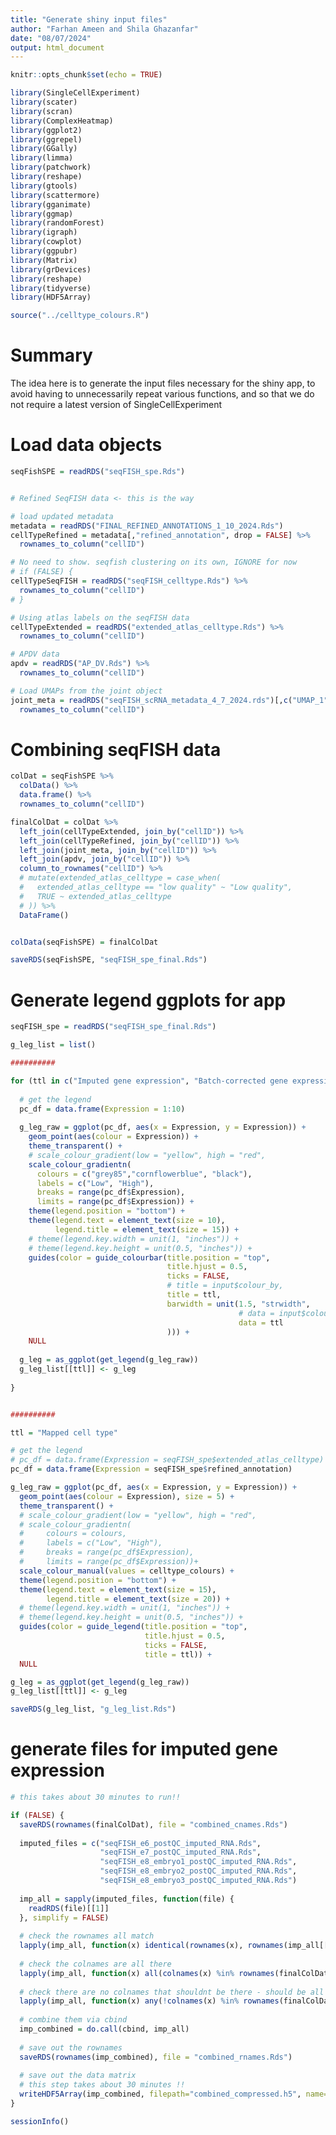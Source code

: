 ```yaml
---
title: "Generate shiny input files"
author: "Farhan Ameen and Shila Ghazanfar"
date: "08/07/2024"
output: html_document
---
```


```r
knitr::opts_chunk$set(echo = TRUE)
```


```r
library(SingleCellExperiment)
library(scater)
library(scran)
library(ComplexHeatmap)
library(ggplot2)
library(ggrepel)
library(GGally)
library(limma)
library(patchwork)
library(reshape)
library(gtools)
library(scattermore)
library(gganimate)
library(ggmap)
library(randomForest)
library(igraph)
library(cowplot)
library(ggpubr)
library(Matrix)
library(grDevices)
library(reshape)
library(tidyverse)
library(HDF5Array)

source("../celltype_colours.R")
```

# Summary

The idea here is to generate the input files necessary for the shiny app, 
to avoid having to unnecessarily repeat various functions, and so that we do not
require a latest version of SingleCellExperiment

# Load data objects

```r

seqFishSPE = readRDS("seqFISH_spe.Rds")


# Refined SeqFISH data <- this is the way

# load updated metadata
metadata = readRDS("FINAL_REFINED_ANNOTATIONS_1_10_2024.Rds")
cellTypeRefined = metadata[,"refined_annotation", drop = FALSE] %>%
  rownames_to_column("cellID")

# No need to show. seqfish clustering on its own, IGNORE for now
# if (FALSE) {
cellTypeSeqFISH = readRDS("seqFISH_celltype.Rds") %>%
  rownames_to_column("cellID")
# }

# Using atlas labels on the seqFISH data
cellTypeExtended = readRDS("extended_atlas_celltype.Rds") %>% 
  rownames_to_column("cellID")

# APDV data
apdv = readRDS("AP_DV.Rds") %>% 
  rownames_to_column("cellID")

# Load UMAPs from the joint object
joint_meta = readRDS("seqFISH_scRNA_metadata_4_7_2024.rds")[,c("UMAP_1","UMAP_2")] %>%
  rownames_to_column("cellID")
```


# Combining seqFISH data
```r
colDat = seqFishSPE %>% 
  colData() %>% 
  data.frame() %>% 
  rownames_to_column("cellID")

finalColDat = colDat %>% 
  left_join(cellTypeExtended, join_by("cellID")) %>% 
  left_join(cellTypeRefined, join_by("cellID")) %>%
  left_join(joint_meta, join_by("cellID")) %>%
  left_join(apdv, join_by("cellID")) %>% 
  column_to_rownames("cellID") %>%
  # mutate(extended_atlas_celltype = case_when(
  #   extended_atlas_celltype == "low quality" ~ "Low quality",
  #   TRUE ~ extended_atlas_celltype
  # )) %>% 
  DataFrame()


colData(seqFishSPE) = finalColDat

saveRDS(seqFishSPE, "seqFISH_spe_final.Rds")
```

# Generate legend ggplots for app

```r
seqFISH_spe = readRDS("seqFISH_spe_final.Rds")

g_leg_list = list()

########## 

for (ttl in c("Imputed gene expression", "Batch-corrected gene expression")) {
  
  # get the legend
  pc_df = data.frame(Expression = 1:10)
  
  g_leg_raw = ggplot(pc_df, aes(x = Expression, y = Expression)) + 
    geom_point(aes(colour = Expression)) + 
    theme_transparent() + 
    # scale_colour_gradient(low = "yellow", high = "red",
    scale_colour_gradientn(
      colours = c("grey85","cornflowerblue", "black"),
      labels = c("Low", "High"), 
      breaks = range(pc_df$Expression),
      limits = range(pc_df$Expression)) + 
    theme(legend.position = "bottom") +
    theme(legend.text = element_text(size = 10),
          legend.title = element_text(size = 15)) +
    # theme(legend.key.width = unit(1, "inches")) +
    # theme(legend.key.height = unit(0.5, "inches")) +
    guides(color = guide_colourbar(title.position = "top",
                                   title.hjust = 0.5,
                                   ticks = FALSE,
                                   # title = input$colour_by,
                                   title = ttl,
                                   barwidth = unit(1.5, "strwidth",
                                                   # data = input$colour_by
                                                   data = ttl
                                   ))) +
    NULL
  
  g_leg = as_ggplot(get_legend(g_leg_raw))
  g_leg_list[[ttl]] <- g_leg
  
}


##########

ttl = "Mapped cell type"

# get the legend
# pc_df = data.frame(Expression = seqFISH_spe$extended_atlas_celltype)
pc_df = data.frame(Expression = seqFISH_spe$refined_annotation)

g_leg_raw = ggplot(pc_df, aes(x = Expression, y = Expression)) +
  geom_point(aes(colour = Expression), size = 5) +
  theme_transparent() +
  # scale_colour_gradient(low = "yellow", high = "red",
  # scale_colour_gradientn(
  #     colours = colours,
  #     labels = c("Low", "High"),
  #     breaks = range(pc_df$Expression),
  #     limits = range(pc_df$Expression))+
  scale_colour_manual(values = celltype_colours) +
  theme(legend.position = "bottom") +
  theme(legend.text = element_text(size = 15),
        legend.title = element_text(size = 20)) +
  # theme(legend.key.width = unit(1, "inches")) +
  # theme(legend.key.height = unit(0.5, "inches")) +
  guides(color = guide_legend(title.position = "top",
                              title.hjust = 0.5,
                              ticks = FALSE,
                              title = ttl)) +
  NULL

g_leg = as_ggplot(get_legend(g_leg_raw))
g_leg_list[[ttl]] <- g_leg

saveRDS(g_leg_list, "g_leg_list.Rds")

```

# generate files for imputed gene expression

```r
# this takes about 30 minutes to run!!

if (FALSE) {
  saveRDS(rownames(finalColDat), file = "combined_cnames.Rds")
  
  imputed_files = c("seqFISH_e6_postQC_imputed_RNA.Rds",
                    "seqFISH_e7_postQC_imputed_RNA.Rds",
                    "seqFISH_e8_embryo1_postQC_imputed_RNA.Rds",
                    "seqFISH_e8_embryo2_postQC_imputed_RNA.Rds",
                    "seqFISH_e8_embryo3_postQC_imputed_RNA.Rds")
  
  imp_all = sapply(imputed_files, function(file) {
    readRDS(file)[[1]]
  }, simplify = FALSE)
  
  # check the rownames all match
  lapply(imp_all, function(x) identical(rownames(x), rownames(imp_all[[1]])))
  
  # check the colnames are all there
  lapply(imp_all, function(x) all(colnames(x) %in% rownames(finalColDat)))
  
  # check there are no colnames that shouldnt be there - should be all FALSE
  lapply(imp_all, function(x) any(!colnames(x) %in% rownames(finalColDat)))
  
  # combine them via cbind
  imp_combined = do.call(cbind, imp_all)
  
  # save out the rownames
  saveRDS(rownames(imp_combined), file = "combined_rnames.Rds")
  
  # save out the data matrix
  # this step takes about 30 minutes !!
  writeHDF5Array(imp_combined, filepath="combined_compressed.h5", name="logcounts", H5type="H5T_IEEE_F32LE", level=9)
}
```


```r
sessionInfo()
```
